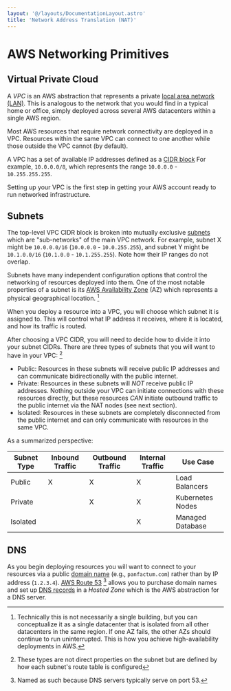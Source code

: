 ```yaml
---
layout: '@/layouts/DocumentationLayout.astro'
title: 'Network Address Translation (NAT)'
---
```


# AWS Networking Primitives

## Virtual Private Cloud

A _VPC_ is an AWS abstraction that represents a private [local area network (LAN)](https://en.wikipedia.org/wiki/Local_area_network).
This is analogous to the network that you would find in a typical home or office, simply deployed across several AWS datacenters
within a single AWS region.

Most AWS resources that require network connectivity are deployed in a VPC. Resources within the same VPC can connect to
one another while those outside the VPC cannot (by default).

A VPC has a set of available IP addresses defined as a [CIDR block](https://aws.amazon.com/what-is/cidr/) For example,
`10.0.0.0/8`, which represents the range `10.0.0.0` - `10.255.255.255`.

Setting up your VPC is the first step in getting your AWS account ready to run networked infrastructure.

## Subnets

The top-level VPC CIDR block is broken into mutually exclusive [subnets](https://en.wikipedia.org/wiki/Subnet) which are
"sub-networks" of the main VPC network. For example, subnet X might be `10.0.0.0/16` (`10.0.0.0` - `10.0.255.255`), and
subnet Y might be `10.1.0.0/16` (`10.1.0.0` - `10.1.255.255`). Note how their IP ranges do not overlap.

Subnets have many independent configuration options that control the networking of resources deployed into them.
One of the most notable properties of a subnet is its [AWS Availability Zone](https://docs.aws.amazon.com/AWSEC2/latest/UserGuide/using-regions-availability-zones.html#concepts-availability-zones)
(AZ) which represents a physical geographical location. [^1]

[^1]:
    Technically this is not necessarily a single building, but you can conceptualize it as a single datacenter that
    is isolated from all other datacenters in the same region. If one AZ fails, the other AZs should continue
    to run uninterrupted. This is how you achieve high-availability deployments in AWS.

When you deploy a resource into a VPC, you will choose which
subnet it is assigned to. This will control what IP address it receives, where it is located, and how its traffic
is routed.

After choosing a VPC CIDR, you will need to decide how to divide it into your subnet CIDRs.
There are three types of subnets that you will want to have in your VPC: [^3]

- Public: Resources in these subnets will receive public IP addresses and can communicate
  bidirectionally with the public internet.
- Private: Resources in these subnets will _NOT_ receive public IP addresses. Nothing outside your VPC can
  initiate connections with these resources directly, but these resources _CAN_ initiate outbound
  traffic to the public internet via the NAT nodes (see next section).
- Isolated: Resources in these subnets are completely disconnected from the public internet and can
  only communicate with resources in the same VPC.

As a summarized perspective:

| Subnet Type | Inbound Traffic | Outbound Traffic | Internal Traffic | Use Case         |
| ----------- | --------------- | ---------------- | ---------------- | ---------------- |
| Public      | X               | X                | X                | Load Balancers   |
| Private     |                 | X                | X                | Kubernetes Nodes |
| Isolated    |                 |                  | X                | Managed Database |

[^3]: These types are not direct properties on the subnet but are defined by how each subnet's route table is configured

## DNS

As you begin deploying resources you will want
to connect to your resources via a public [domain name](https://en.wikipedia.org/wiki/Domain_name)
(e.g., `panfactum.com`) rather than by IP address (`1.2.3.4`). [AWS Route 53](https://aws.amazon.com/route53/) [^4] allows you to purchase domain
names and set up [DNS records](https://www.cloudflare.com/learning/dns/dns-records/) in a _Hosted Zone_ which is
the AWS abstraction for a DNS server.

[^4]: Named as such because DNS servers typically serve on port 53.

